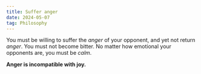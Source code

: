 ```yaml
---
title: Suffer anger
date: 2024-05-07
tag: Philosophy
---
```


You must be willing to suffer the _anger_ of your opponent, and yet not return
_anger_. You must not become bitter. No matter how emotional your opponents are,
you must be _calm_.

**Anger is incompatible with joy.**
